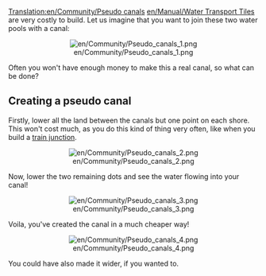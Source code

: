 [[Translation:en/Community/Pseudo canals]]
[[en/Manual/Water Transport Tiles]] are very costly to build. Let us imagine that you want to join these two water pools with a canal:
<center>[[File:en/Community/Pseudo canals 1.png|center|none]]</center>
Often you won't have enough money to make this a real canal, so what can be done?

==Creating a pseudo canal==
Firstly, lower all the land between the canals but one point on each shore. This won't cost much, as you do this kind of thing very often, like when you build a [[en/Community/Junctionary/Links|train junction]].
<center>[[File:en/Community/Pseudo canals 2.png|center|none]]</center>
Now, lower the two remaining dots and see the water flowing into your canal!
<center>[[File:en/Community/Pseudo canals 3.png|center|none]]</center>
Voila, you've created the canal in a much cheaper way!
<center>[[File:en/Community/Pseudo canals 4.png|center|none]]</center>
You could have also made it wider, if you wanted to.